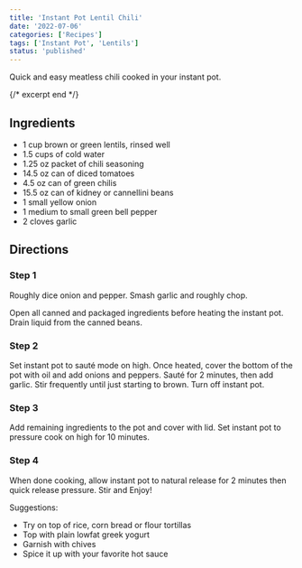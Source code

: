 ```yaml
---
title: 'Instant Pot Lentil Chili'
date: '2022-07-06'
categories: ['Recipes']
tags: ['Instant Pot', 'Lentils']
status: 'published'
---
```


Quick and easy meatless chili cooked in your instant pot.

{/* excerpt end */}

## Ingredients

- 1 cup brown or green lentils, rinsed well
- 1.5 cups of cold water
- 1.25 oz packet of chili seasoning
- 14.5 oz can of diced tomatoes
- 4.5 oz can of green chilis
- 15.5 oz can of kidney or cannellini beans
- 1 small yellow onion
- 1 medium to small green bell pepper
- 2 cloves garlic

## Directions

### Step 1

Roughly dice onion and pepper. Smash garlic and roughly chop.

Open all canned and packaged ingredients before heating the instant pot. Drain liquid from the canned beans.

### Step 2

Set instant pot to sauté mode on high. Once heated, cover the bottom of the pot with oil and add onions and peppers. Sauté for 2 minutes, then add garlic. Stir frequently until just starting to brown. Turn off instant pot.

### Step 3

Add remaining ingredients to the pot and cover with lid. Set instant pot to pressure cook on high for 10 minutes.

### Step 4

When done cooking, allow instant pot to natural release for 2 minutes then quick release pressure. Stir and Enjoy!

Suggestions:

- Try on top of rice, corn bread or flour tortillas
- Top with plain lowfat greek yogurt
- Garnish with chives
- Spice it up with your favorite hot sauce

